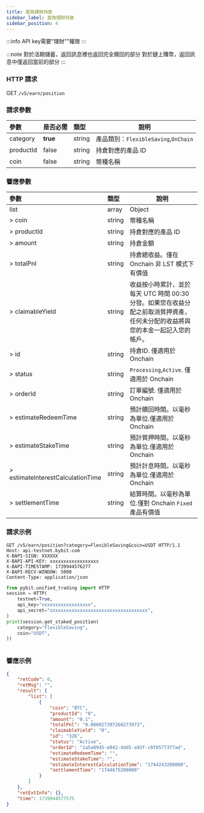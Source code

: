```yaml
---
title: 查詢理財持倉
sidebar_label: 查詢理財持倉
sidebar_position: 4
---
```

:::info
API key需要"理財""權限
:::

:::note
對於活期儲蓄，返回訊息裡也返回完全贖回的部分
對於鏈上賺幣，返回訊息中僅返回當前的部分
:::

### HTTP 請求
GET `/v5/earn/position`

### 請求參數
| 參數 | 是否必需 | 類型 | 說明|
|:----- |:-------|:-----|------ |
|category|**true**|string|產品類別：`FlexibleSaving`,`OnChain`|
|productId|false|string|持倉對應的產品 ID|
|coin|false|string|幣種名稱|

### 響應參數
| 參數 | 類型 | 說明|
|:----- |:-----|----- |
|list|array|Object|
|> coin|string |幣種名稱 |
|> productId|string |持倉對應的產品 ID|
|> amount|string |持倉金額|
|> totalPnl|string |持倉總收益。僅在 Onchain 非 LST 模式下有價值|
|> claimableYield|string |收益按小時累計，並於每天 UTC 時間 00:30 分發。如果您在收益分配之前取消質押資產，任何未分配的收益將與您的本金一起記入您的帳戶。|
|> id|string |持倉ID. 僅適用於 Onchain|
|> status|string |`Processing`,`Active`. 僅適用於 Onchain|
|> orderId|string |訂單編號. 僅適用於 Onchain|
|> estimateRedeemTime|string |預計贖回時間。以毫秒為單位.僅適用於 Onchain|
|> estimateStakeTime|string |預計質押時間。以毫秒為單位.僅適用於 Onchain|
|> estimateInterestCalculationTime|string |預計計息時間。以毫秒為單位.僅適用於 Onchain |
|> settlementTime|string |結算時間。以毫秒為單位.僅對 Onchain `Fixed`產品有價值|

### 請求示例

<Tabs groupId="programming-languages">
<TabItem value="http" label="HTTP">

```http
GET /v5/earn/position?category=FlexibleSaving&coin=USDT HTTP/1.1
Host: api-testnet.bybit.com
X-BAPI-SIGN: XXXXXX
X-BAPI-API-KEY: xxxxxxxxxxxxxxxxxx
X-BAPI-TIMESTAMP: 1739944576277
X-BAPI-RECV-WINDOW: 5000
Content-Type: application/json
```

</TabItem>
<TabItem value="python" label="Python">

```python
from pybit.unified_trading import HTTP
session = HTTP(
    testnet=True,
    api_key="xxxxxxxxxxxxxxxxxx",
    api_secret="xxxxxxxxxxxxxxxxxxxxxxxxxxxxxxxxxxxx",
)
print(session.get_staked_position(
    category="FlexibleSaving",
    coin="USDT",
))
```

</TabItem>

<TabItem value="Node" label="Node.js">

```n4js

```

</TabItem>
</Tabs>

### 響應示例

```json
{
    "retCode": 0,
    "retMsg": "",
    "result": {
        "list": [
            {
                "coin": "BTC",
                "productId": "8",
                "amount": "0.1",
                "totalPnl": "0.000027397260273973",
                "claimableYield": "0",
                "id": "326",
                "status": "Active",
                "orderId": "1a5a8945-e042-4dd5-a93f-c0f0577377ad",
                "estimateRedeemTime": "",
                "estimateStakeTime": "",
                "estimateInterestCalculationTime": "1744243200000",
                "settlementTime": "1744675200000"
            }
        ]
    },
    "retExtInfo": {},
    "time": 1739944577575
}
```
